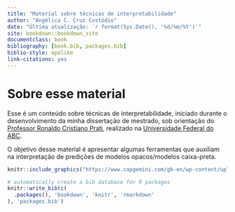 ```yaml
--- 
title: "Material sobre técnicas de interpretabilidade"
author: "Angélica C. Cruz Custódio"
date: "Última atualização: `r format(Sys.Date(), '%d/%m/%Y')`"
site: bookdown::bookdown_site
documentclass: book
bibliography: [book.bib, packages.bib]
biblio-style: apalike
link-citations: yes
---
```


# Sobre esse material

Esse é um conteúdo sobre técnicas de interpretabilidade, iniciado durante o desenvolvimento da minha dissertação de mestrado, sob orientação do [Professor Ronaldo Cristiano Prati](https://www.ufabc.edu.br/ensino/docentes/ronaldo-cristiano-prati), realizado na [Universidade Federal do ABC](https://www.ufabc.edu.br/).

O objetivo desse material é apresentar algumas ferramentas que auxiliam na interpretação de predições de modelos opacos/modelos caixa-preta. 




```r
knitr::include_graphics("https://www.capgemini.com/gb-en/wp-content/uploads/sites/3/2020/03/Explanable-AI.jpg?w=960")
```

 
```r
# automatically create a bib database for R packages
knitr::write_bib(c(
  .packages(), 'bookdown', 'knitr', 'rmarkdown'
), 'packages.bib')
```
